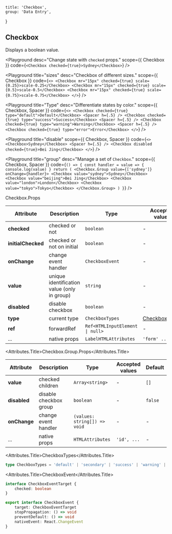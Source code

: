 
	title: 'Checkbox',
	group: 'Data Entry',
}

## Checkbox

Displays a boolean value.

<Playground
	desc="Change state with `checked` props."
	scope={{ Checkbox }}
	code={`
<Checkbox checked={true}>Sydney</Checkbox>
`}
/>

<Playground
	title="sizes"
	desc="Checkbox of different sizes."
	scope={{ Checkbox }}
	code={`
<>
  <Checkbox mr="15px" checked={true} scale={0.25}>scale-0.25</Checkbox>
  <Checkbox mr="15px" checked={true} scale={0.5}>scale-0.5</Checkbox>
  <Checkbox mr="15px" checked={true} scale={0.75}>scale-0.75</Checkbox>
</>
`}
/>

<Playground
	title="Type"
	desc="Differentiate states by color."
	scope={{ Checkbox, Spacer }}
	code={`
<>
  <Checkbox checked={true} type="default">Default</Checkbox>
  <Spacer h={.5} />
  <Checkbox checked={true} type="success">Success</Checkbox>
  <Spacer h={.5} />
  <Checkbox checked={true} type="warning">Warning</Checkbox>
  <Spacer h={.5} />
  <Checkbox checked={true} type="error">Error</Checkbox>
</>
`}
/>

<Playground
	title="disable"
	scope={{ Checkbox, Spacer }}
	code={`
<>
  <Checkbox>Sydney</Checkbox>
  <Spacer h={.5} />
  <Checkbox disabled checked={true}>Bei Jing</Checkbox>
</>
`}
/>

<Playground
	title="group"
	desc="Manage a set of `Checkbox`."
	scope={{ Checkbox, Spacer }}
	code={`
() => {
  const handler = value => {
    console.log(value)
  }
  return (
    <Checkbox.Group value={['sydney']} onChange={handler}>
      <Checkbox value="sydney">Sydney</Checkbox>
      <Checkbox value="beijing">Bei Jing</Checkbox>
      <Checkbox value="london">London</Checkbox>
      <Checkbox value="tokyo">Tokyo</Checkbox>
    </Checkbox.Group>
  )
}
`}
/>

<Attributes edit="/pages/en-us/components/checkbox.mdx">
<Attributes.Title>Checkbox.Props</Attributes.Title>

| Attribute          | Description                                 | Type                                           | Accepted values                 | Default   |
| ------------------ | ------------------------------------------- | ---------------------------------------------- | ------------------------------- | --------- |
| **checked**        | checked or not                              | `boolean`                                      | -                               | -         |
| **initialChecked** | checked or not on initial                   | `boolean`                                      | -                               | `false`   |
| **onChange**       | change event handler                        | `CheckboxEvent`                                | -                               | -         |
| **value**          | unique identification value (only in group) | `string`                                       | -                               | -         |
| **disabled**       | disable checkbox                            | `boolean`                                      | -                               | `false`   |
| **type**           | current type                                | `CheckboxTypes`                                | [CheckboxTypes](#checkboxtypes) | `default` |
| **ref**            | forwardRef                                  | <Code>Ref<HTMLInputElement &#124; null></Code> | -                               | -         |
| ...                | native props                                | `LabelHTMLAttributes`                          | `'form' ...`                    | -         |

<Attributes.Title>Checkbox.Group.Props</Attributes.Title>

| Attribute    | Description            | Type                         | Accepted values | Default |
| ------------ | ---------------------- | ---------------------------- | --------------- | ------- |
| **value**    | checked children       | `Array<string>`              | -               | `[]`    |
| **disabled** | disable checkbox group | `boolean`                    | -               | `false` |
| **onChange** | change event handler   | `(values: string[]) => void` | -               | -       |
| ...          | native props           | `HTMLAttributes`             | `'id', ...`     | -       |

<Attributes.Title>CheckboxTypes</Attributes.Title>

```ts
type CheckboxTypes = 'default' | 'secondary' | 'success' | 'warning' | 'error'
```

<Attributes.Title>CheckboxEvent</Attributes.Title>

```ts
interface CheckboxEventTarget {
	checked: boolean
}

export interface CheckboxEvent {
	target: CheckboxEventTarget
	stopPropagation: () => void
	preventDefault: () => void
	nativeEvent: React.ChangeEvent
}
```

</Attributes>

